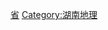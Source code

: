 {{Catnav|頁面分類|各種主題的頁面分類|依中国各省来作的分类|中国各省城市}}
{{Commonscat|Cities in Hunan}}

[[Category:中国各省城市|省]]
[[Category:湖南地理|Category:湖南地理]]